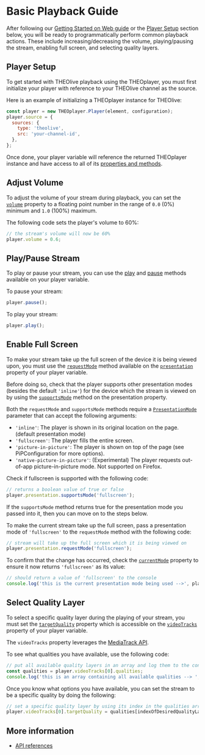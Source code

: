 # Basic Playback Guide

After following our [Getting Started on Web guide](./00-getting-started.mdx) or the [Player Setup](#player-setup) section below, you will be ready to programmatically perform common playback actions. These include increasing/decreasing
the volume, playing/pausing the stream, enabling full screen, and selecting quality layers.

## Player Setup

To get started with THEOlive playback using the THEOplayer, you must first initialize your player with reference to your THEOlive channel as the source.

Here is an example of initializing a THEOplayer instance for THEOlive:

```javascript
const player = new THEOplayer.Player(element, configuration);
player.source = {
  sources: {
    type: 'theolive',
    src: 'your-channel-id',
  },
};
```

Once done, your player variable will reference the returned THEOplayer instance and have access to all of its [properties and methods](pathname:///theoplayer/v9/api-reference/web/classes/Player.html).

## Adjust Volume

To adjust the volume of your stream during playback, you can set the [`volume`](pathname:///theoplayer/v9/api-reference/web/classes/Player.html#volume) property to a floating point number in the range of `0.0` (0%) minimum and `1.0` (100%) maximum.

The following code sets the player's volume to 60%:

```javascript
// the stream's volume will now be 60%
player.volume = 0.6;
```

## Play/Pause Stream

To play or pause your stream, you can use the [play](pathname:///theoplayer/v9/api-reference/web/classes/Player.html#play) and [pause](pathname:///theoplayer/v9/api-reference/web/classes/Player.html#pause) methods available on your player variable.

To pause your stream:

```javascript
player.pause();
```

To play your stream:

```javascript
player.play();
```

## Enable Full Screen

To make your stream take up the full screen of the device it is being viewed upon, you must use the [`requestMode`](pathname:///theoplayer/v9/api-reference/web/interfaces/Presentation.html#requestMode) method available on the [`presentation`](pathname:///theoplayer/v9/api-reference/web/classes/Player.html#presentation) property of your player variable.

Before doing so, check that the player supports other presentation modes (besides the default `'inline'`) for the device which the stream is viewed on by using the [`supportsMode`](pathname:///theoplayer/v9/api-reference/web/interfaces/Presentation.html#supportsMode) method on the presentation property.

Both the `requestMode` and `supportsMode` methods require a [`PresentationMode`](pathname:///theoplayer/v9/api-reference/web/types/PresentationMode.html) parameter that can accept the following arguments:

- `'inline'`: The player is shown in its original location on the page. (default presentation mode)
- `'fullscreen'`: The player fills the entire screen.
- `'picture-in-picture'`: The player is shown on top of the page (see PiPConfiguration for more options).
- `'native-picture-in-picture'`: (Experimental) The player requests out-of-app picture-in-picture mode. Not supported on Firefox.

Check if fullscreen is supported with the following code:

```javascript
// returns a boolean value of true or false
player.presentation.supportsMode('fullscreen');
```

If the `supportsMode` method returns true for the presentation mode you passed into it, then you can move on to the steps below.

To make the current stream take up the full screen, pass a presentation mode of `'fullscreen'` to the `requestMode` method with the following code:

```javascript
// stream will take up the full screen which it is being viewed on
player.presentation.requestMode('fullscreen');
```

To confirm that the change has occurred, check the [`currentMode`](pathname:///theoplayer/v9/api-reference/web/interfaces/Presentation.html#currentMode) property to ensure it now returns `'fullscreen'` as its value:

```javascript
// should return a value of 'fullscreen' to the console
console.log('this is the current presentation mode being used -->', player.presentation.currentMode);
```

## Select Quality Layer

To select a specific quality layer during the playing of your stream, you must set the [`targetQuality`](pathname:///theoplayer/v9/api-reference/web/interfaces/MediaTrack.html#targetQuality) property which is accessible on the [`videoTracks`](pathname:///theoplayer/v9/api-reference/web/classes/Player.html#videoTracks) property of your player variable.

The `videoTracks` property leverages the [MediaTrack API](pathname:///theoplayer/v9/api-reference/web/interfaces/MediaTrack.html).

To see what qualities you have available, use the following code:

```javascript
// put all available quality layers in an array and log them to the console
const qualities = player.videoTracks[0].qualities;
console.log('this is an array containing all available qualities --> ', qualities);
```

Once you know what options you have available, you can set the stream to be a specific quality by doing the following:

```javascript
// set a specific quality layer by using its index in the qualities array
player.videoTracks[0].targetQuality = qualities[indexOfDesiredQualityLayer];
```

## More information

- [API references](pathname:///theoplayer/v9/api-reference/web/classes/Player.html)
